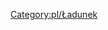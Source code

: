 <noinclude>
[[Category:pl/Ładunek]]
</noinclude>{{en/Navbox|navbar = off
|state = off

|name = Navbox Ładunek/Pl
|title = [[pl/Manual/Ładunek|'''Ładunek''']] dostępny w poszczególnych [[pl/Manual/Klimat|klimatach]]:

|group1 = [[pl/Manual/Klimat]]
|list1 = {{en/Nowrap begin}} [[pl/Manual/Base Set/Cargos/Pasażerowie|Pasażerowie]] {{en/·w}} [[pl/Manual/Base Set/Cargos/Poczta|Poczta]] {{en/·w}} [[pl/Manual/Base Set/Cargos/Drewno|Drewno]] {{en/·w}} [[pl/Manual/Base Set/Cargos/Kosztowności|Kosztowności]] {{en/·w}} [[pl/Manual/Base Set/Cargos/Ropa|Ropa]] {{en/·w}} [[pl/Manual/Base Set/Cargos/Ruda żelaza|Ruda żelaza]] {{en/·w}} [[pl/Manual/Base Set/Cargos/Stal|Stal]] {{en/·w}} [[pl/Manual/Base Set/Cargos/Towary|Towary]] {{en/·w}} [[pl/Manual/Base Set/Cargos/Węgiel|Węgiel]] {{en/·w}} [[pl/Manual/Base Set/Cargos/Zboże|Zboże]] {{en/·w}} [[pl/Manual/Base Set/Cargos/Żywiec|Żywiec]] {{en/Nowrap end}}

|group2 = [[pl/Manual/Klimat]]
|list2 = {{en/Nowrap begin}} [[pl/Manual/Base Set/Cargos/Pasażerowie|Pasażerowie]] {{en/·w}} [[pl/Manual/Base Set/Cargos/Poczta|Poczta]] {{en/·w}} [[pl/Manual/Base Set/Cargos/Drewno|Drewno]] {{en/·w}} [[pl/Manual/Base Set/Cargos/Papier|Papier]] {{en/·w}} [[pl/Manual/Base Set/Cargos/Pszenica|Pszenica]] {{en/·w}} [[pl/Manual/Base Set/Cargos/Ropa|Ropa]] {{en/·w}} [[pl/Manual/Base Set/Cargos/Towary|Towary]] {{en/·w}} [[pl/Manual/Base Set/Cargos/Węgiel|Węgiel]] {{en/·w}} [[pl/Manual/Base Set/Cargos/Złoto|Złoto]] {{en/·w}} [[pl/Manual/Base Set/Cargos/Żywiec|Żywiec]] {{en/·w}} [[pl/Manual/Base Set/Cargos/Żywność|Żywność]] {{en/Nowrap end}}
 
|group3 = [[pl/Manual/Klimat]]
|list3 = {{en/Nowrap begin}} [[pl/Manual/Base Set/Cargos/Pasażerowie|Pasażerowie]] {{en/·w}} [[pl/Manual/Base Set/Cargos/Poczta|Poczta]] {{en/·w}} [[pl/Manual/Base Set/Cargos/Diamenty|Diamenty]] {{en/·w}} [[pl/Manual/Base Set/Cargos/Drewno|Drewno]] {{en/·w}} [[pl/Manual/Base Set/Cargos/Kauczuk|Kauczuk]] {{en/·w}} [[pl/Manual/Base Set/Cargos/Kukurydza|Kukurydza]] {{en/·w}} [[pl/Manual/Base Set/Cargos/Owoce|Owoce]] {{en/·w}} [[pl/Manual/Base Set/Cargos/Ropa|Ropa]] {{en/·w}} [[pl/Manual/Base Set/Cargos/Ruda miedzi|Ruda miedzi]] {{en/·w}} [[pl/Manual/Base Set/Cargos/Towary|Towary]] {{en/·w}} [[pl/Manual/Base Set/Cargos/Woda|Woda]] {{en/·w}} [[pl/Manual/Base Set/Cargos/Żywność|Żywność]] {{en/Nowrap end}}

|group4 = [[pl/Manual/Klimat]]
|list4 = {{en/Nowrap begin}} [[pl/Manual/Base Set/Cargos/Pasażerowie|Pasażerowie]] {{en/·w}} [[pl/Manual/Base Set/Cargos/Poczta|Poczta]] {{en/·w}} [[pl/Manual/Base Set/Cargos/Baterie|Baterie]] {{en/·w}} [[pl/Manual/Base Set/Cargos/Bąbelki|Bąbelki]] {{en/·w}} [[pl/Manual/Base Set/Cargos/Cola|Cola]] {{en/·w}} [[pl/Manual/Base Set/Cargos/Cukier|Cukier]] {{en/·w}} [[pl/Manual/Base Set/Cargos/Napoje gazowane|Napoje gazowane]] {{en/·w}} [[pl/Manual/Base Set/Cargos/Plastik|Plastik]] {{en/·w}} [[pl/Manual/Base Set/Cargos/Słodycze|Słodycze]] {{en/·w}} [[pl/Manual/Base Set/Cargos/Toffi|Toffi]] {{en/·w}} [[pl/Manual/Base Set/Cargos/Wata cukrowa|Wata cukrowa]] {{en/·w}} [[pl/Manual/Base Set/Cargos/Zabawki|Zabawki]] {{en/Nowrap end}}

}}